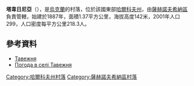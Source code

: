 {{coord|48|59|54|N|35|43|10|E|scale:100000_region:UA|display=title}}

'''塔韋日尼亞'''（{{lang-uk|Тавежня}}），是[[烏克蘭|烏克蘭]]的村落，位於該國東部[[哈爾科夫州|哈爾科夫州]]，由[[薩赫諾夫希納區|薩赫諾夫希納區]]負責管轄，始建於1887年，面積1.37平方公里，海拔高度142米，2001年人口299，人口密度每平方公里218.3人。

==參考資料==
*[http://w1.c1.rada.gov.ua/pls/z7502/A005?rdat1=09.01.2009&rf7571=33988 Тавежня]{{dead link|date=2017年12月 |bot=InternetArchiveBot |fix-attempted=yes }}
* [http://weather.in.ua/ua/har'kovskaja/25704 Погода в селі Тавежня] {{Wayback|url=http://weather.in.ua/ua/har%27kovskaja/25704 |date=20210121023401 }}

{{DEFAULTSORT:Тавежня}}
[[Category:哈爾科夫州村落|Category:哈爾科夫州村落]]
[[Category:薩赫諾夫希納區村落|Category:薩赫諾夫希納區村落]]


{{Kharkiv-geo-stub}}